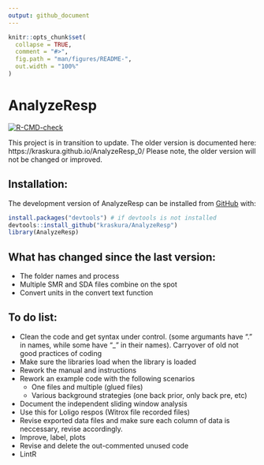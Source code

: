 ```yaml
---
output: github_document
---
```


<!-- README.md is generated from README.Rmd. Please edit that file -->

```r
knitr::opts_chunk$set(
  collapse = TRUE,
  comment = "#>",
  fig.path = "man/figures/README-",
  out.width = "100%"
)
```

# AnalyzeResp 

<!-- badges: start -->
[![R-CMD-check](https://github.com/kraskura/AnalyzeResp/actions/workflows/R-CMD-check.yaml/badge.svg)](https://github.com/kraskura/AnalyzeResp/actions/workflows/R-CMD-check.yaml)
<!-- badges: end -->

This project is in transition to update. The older version is documented here: https://kraskura.github.io/AnalyzeResp_0/
Please note, the older version will not be changed or improved. 


## Installation:

The development version of AnalyzeResp can be installed from [GitHub](https://github.com/) with:

``` r
install.packages("devtools") # if devtools is not installed
devtools::install_github("kraskura/AnalyzeResp")
library(AnalyzeResp)

```

## What has changed since the last version:

- The folder names and process
- Multiple SMR and SDA files combine on the spot 
- Convert units in the convert text function

## To do list: 

- Clean the code and get syntax under control. (some argumants have "." in names, while some have "_" in their names). Carryover of old not good practices of coding 
- Make sure the libraries load when the library is loaded 
- Rework the manual and instructions 
- Rework an example code with the following scenarios 
  + One files and multiple (glued files) 
  + Various background strategies (one back prior, only back pre, etc)
- Document the independent sliding window analysis
- Use this for Loligo respos (Witrox file recorded files)
- Revise exported data files and make sure each column of data is neccessary, revise accordingly. 
- Improve, label, plots
- Revise and delete the out-commented unused code
- LintR

```r

```

